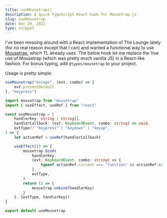 ```yaml
---
title: useMousetrap()
description: A quick TypeScript React hook for Mousetrap.js
slug: useMousetrap
date: Dec 28, 2021
type: snippet
---
```


I've been messing around with a React implementation of The Lounge lately (for no real reason except that I can) and wanted a functional way to use [Mousetrap](https://craig.is/killing/mice), which TL already uses.  The below hook let me replace the Vue use of Mousetrap (which was pretty much vanilla JS) in a React-like fashion. For bonus typing, add `@types/mousetrap` to your project.

Usage is pretty simple:
```ts
useMousetrap("escape", (evt, combo) => {
	evt.preventDefault
}, "keypress")
```

```ts
import mousetrap from "mousetrap"
import { useEffect, useRef } from "react"

const useMousetrap = (
	handlerKey: string | string[],
	handlerCallback: (evt: KeyboardEvent, combo: string) => void,
	evtType?: "keypress" | "keydown" | "keyup",
) => {
	let actionRef = useRef(handlerCallback)

	useEffect(() => {
		mousetrap.bind(
			handlerKey,
			(evt: KeyboardEvent, combo: string) => {
				typeof actionRef.current === "function" && actionRef.current(evt, combo)
			},
			evtType,
		)
		return () => {
			mousetrap.unbind(handlerKey)
		}
	}, [evtType, handlerKey])
}

export default useMousetrap
```